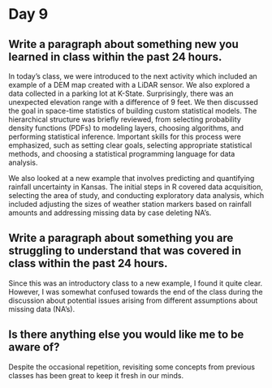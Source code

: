 
# Day 9

## Write a paragraph about something new you learned in class within the past 24 hours.

In today's class, we were introduced to the next activity which included an example of a DEM map created with a LiDAR sensor. We also explored a data collected in a parking lot at K-State. Surprisingly, there was an unexpected elevation range with a difference of 9 feet. We then discussed the goal in space-time statistics of building custom statistical models. The hierarchical structure was briefly reviewed, from selecting probability density functions (PDFs) to modeling layers, choosing algorithms, and performing statistical inference. Important skills for this process were emphasized, such as setting clear goals, selecting appropriate statistical methods, and choosing a statistical programming language for data analysis.

We also looked at a new example that involves predicting and quantifying rainfall uncertainty in Kansas. The initial steps in R covered data acquisition, selecting the area of study, and conducting exploratory data analysis, which included adjusting the sizes of weather station markers based on rainfall amounts and addressing missing data by case deleting NA's.

## Write a paragraph about something you are struggling to understand that was covered in class within the past 24 hours.

Since this was an introductory class to a new example, I found it quite clear. However, I was somewhat confused towards the end of the class during the discussion about potential issues arising from different assumptions about missing data (NA's).

## Is there anything else you would like me to be aware of?

Despite the occasional repetition, revisiting some concepts from previous classes has been great to keep it fresh in our minds.

























